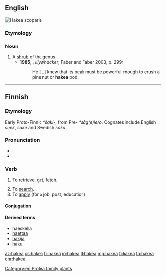 ==English==
[[File:Hakea_scoparia_02.jpg|thumb|Hakea scoparia]]
{{wikipedia}}
===Etymology===
{{rfe|lang=en}}

===Noun===
{{en-noun}}

# A [[shrub]] of the genus {{taxlink|Hakea|genus|noshow=1}}.
#*'''1985''', {{w|Peter Carey}}, ''Illywhacker'', Faber and Faber 2003, p. 299:
#*:He […] knew that its beak must be powerful enough to crush a pine nut or '''hakea''' pod.


----

==Finnish==

===Etymology===
Early Proto-Finnic ''*šaki-'', from Pre-{{etyl|gem|fi}} ''*sāg(e)ie/o''. Cognates include English ''seek'', ''sake'' and Swedish ''söka''.

===Pronunciation===
* {{IPA|[ˈhɑke̞.ɑˣ]|lang=fi}}
* {{hyphenation|ha|ke|a|lang=fi}}

===Verb===
{{fi-verb}}

# {{context|transitive|lang=fi}} To [[retrieve]], [[get]], [[fetch]].
# To [[search]].
# To [[apply]] (for a job, post, education)

====Conjugation====
{{fi-conj-laskea|ha|k||a}}

====Derived terms====
* [[haeskella]]
* [[haettaa]]
* [[hakija]]
* [[haku]]

[[Category:en:Protea family plants]]

[[az:hakea]]
[[cs:hakea]]
[[fr:hakea]]
[[io:hakea]]
[[lt:hakea]]
[[mg:hakea]]
[[fi:hakea]]
[[ta:hakea]]
[[chr:hakea]]